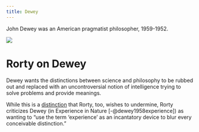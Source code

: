 ```yaml
---
title: Dewey
---
```

John Dewey was an American pragmatist philosopher, 1959-1952.

![](/images/headshots/dewey.jpg)

# Rorty on Dewey
Dewey wants the distinctions between science and philosophy to be rubbed out and replaced with an uncontroversial notion of intelligence trying to solve problems and provide meanings.

While this is a [distinction](/docs/phil/distinctions/broken/objective_subjective.qmd) that Rorty, too, wishes to undermine, Rorty criticizes Dewey (in Experience in Nature [-@dewey1958experience]) as wanting to "use the term 'experience' as an incantatory device to blur every conceivable distinction."